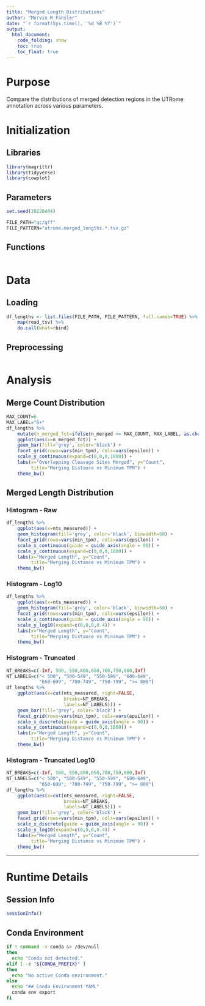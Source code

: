 ```yaml
---
title: "Merged Length Distributions"
author: "Mervin M Fansler"
date: "`r format(Sys.time(), '%d %B %Y')`"
output: 
  html_document: 
    code_folding: show
    toc: true
    toc_float: true
---
```


# Purpose

Compare the distributions of merged detection regions in the UTRome annotation 
across various parameters.

# Initialization

## Libraries
```r
library(magrittr)
library(tidyverse)
library(cowplot)
```

## Parameters
```r
set.seed(20220404)

FILE_PATH="qc/gff"
FILE_PATTERN="utrome.merged_lengths.*.tsv.gz"
```

## Functions

```r

```

# Data
## Loading
```r
df_lengths <- list.files(FILE_PATH, FILE_PATTERN, full.names=TRUE) %>%
    map(read_tsv) %>%
    do.call(what=rbind)
```

## Preprocessing
```r

```

# Analysis

## Merge Count Distribution

```r
MAX_COUNT=6
MAX_LABEL="6+"
df_lengths %>%
    mutate(n_merged_fct=ifelse(n_merged >= MAX_COUNT, MAX_LABEL, as.character(n_merged))) %>%
    ggplot(aes(x=n_merged_fct)) +
    geom_bar(fill='grey', color='black') +
    facet_grid(rows=vars(min_tpm), cols=vars(epsilon)) +
    scale_y_continuous(expand=c(0,0,0,1000)) +
    labs(x="Overlapping Cleavage Sites Merged", y="Count", 
         title="Merging Distance vs Minimum TPM") +
    theme_bw()
```

## Merged Length Distribution
### Histogram - Raw
```r
df_lengths %>%
    ggplot(aes(x=nts_measured)) +
    geom_histogram(fill='grey', color='black', binwidth=50) +
    facet_grid(rows=vars(min_tpm), cols=vars(epsilon)) +
    scale_x_continuous(guide = guide_axis(angle = 90)) +
    scale_y_continuous(expand=c(0,0,0,1000)) +
    labs(x="Merged Length", y="Count", 
         title="Merging Distance vs Minimum TPM") +
    theme_bw()
```

### Histogram - Log10
```r
df_lengths %>%
    ggplot(aes(x=nts_measured)) +
    geom_histogram(fill='grey', color='black', binwidth=50) +
    facet_grid(rows=vars(min_tpm), cols=vars(epsilon)) +
    scale_x_continuous(guide = guide_axis(angle = 90)) +
    scale_y_log10(expand=c(0,0,0,0.4)) +
    labs(x="Merged Length", y="Count", 
         title="Merging Distance vs Minimum TPM") +
    theme_bw()
```


### Histogram - Truncated
```r
NT_BREAKS=c(-Inf, 500, 550,600,650,700,750,800,Inf)
NT_LABELS=c("< 500", "500-549", "550-599", "600-649", 
            "650-699", "700-749", "750-799", ">= 800")
df_lengths %>%
    ggplot(aes(x=cut(nts_measured, right=FALSE,
                     breaks=NT_BREAKS,
                     labels=NT_LABELS))) +
    geom_bar(fill='grey', color='black') +
    facet_grid(rows=vars(min_tpm), cols=vars(epsilon)) +
    scale_x_discrete(guide = guide_axis(angle = 90)) +
    scale_y_continuous(expand=c(0,0,0,1000)) +
    labs(x="Merged Length", y="Count", 
         title="Merging Distance vs Minimum TPM") +
    theme_bw()
```


### Histogram - Truncated Log10
```r
NT_BREAKS=c(-Inf, 500, 550,600,650,700,750,800,Inf)
NT_LABELS=c("< 500", "500-549", "550-599", "600-649", 
            "650-699", "700-749", "750-799", ">= 800")
df_lengths %>%
    ggplot(aes(x=cut(nts_measured, right=FALSE,
                     breaks=NT_BREAKS,
                     labels=NT_LABELS))) +
    geom_bar(fill='grey', color='black') +
    facet_grid(rows=vars(min_tpm), cols=vars(epsilon)) +
    scale_x_discrete(guide = guide_axis(angle = 90)) +
    scale_y_log10(expand=c(0,0,0,0.4)) +
    labs(x="Merged Length", y="Count", 
         title="Merging Distance vs Minimum TPM") +
    theme_bw()
```


---

# Runtime Details
## Session Info
```r
sessionInfo()
```

## Conda Environment
```bash
if ! command -v conda &> /dev/null
then
  echo "Conda not detected."
elif [ -z "${CONDA_PREFIX}" ]
then
  echo "No active Conda environment."
else
  echo "## Conda Environment YAML"
  conda env export
fi
```
